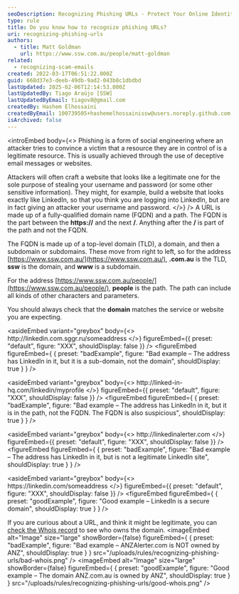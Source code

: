 ```yaml
---
seoDescription: Recognizing Phishing URLs - Protect Your Online Identity
type: rule
title: Do you know how to recognize phishing URLs?
uri: recognizing-phishing-urls
authors:
  - title: Matt Goldman
    url: https://www.ssw.com.au/people/matt-goldman
related:
  - recognizing-scam-emails
created: 2022-03-17T06:51:22.000Z
guid: 668d37e3-deeb-49db-9ad2-043b8c1dbdbd
lastUpdated: 2025-02-06T12:14:53.000Z
lastUpdatedBy: Tiago Araújo [SSW]
lastUpdatedByEmail: tiagov8@gmail.com
createdBy: Hashem Elhossaini
createdByEmail: 100739505+hashemelhossainissw@users.noreply.github.com
isArchived: false
---
```


<introEmbed
  body={<>
Phishing is a form of social engineering where an attacker tries to convince a victim that a resource they are in control of is a legitimate resource. This is usually achieved through the use of deceptive email messages or websites.

Attackers will often craft a website that looks like a legitimate one for the sole purpose of stealing your username and password (or some other sensitive information). They might, for example, build a website that looks exactly like LinkedIn, so that you think you are logging into LinkedIn, but are in fact giving an attacker your username and password.
  </>}
/>
A URL is made up of a fully-qualified domain name (FQDN) and a path. The FQDN is the part between the **https://** and the next **/**. Anything after the **/** is part of the path and not the FQDN.

The FQDN is made up of a top-level domain (TLD), a domain, and then a subdomain or subdomains. These move from right to left, so for the address [https://www.ssw.com.au/](https://www.ssw.com.au/), **.com.au** is the TLD, **ssw** is the domain, and **www** is a subdomain.

For the address [https://www.ssw.com.au/people/](https://www.ssw.com.au/people/), **people** is the path. The path can include all kinds of other characters and parameters.

You should always check that the **domain** matches the service or website you are expecting.

<asideEmbed
  variant="greybox"
  body={<>
    http&#58;//linkedin&#46;com&#46;sggr&#46;ru/someaddress
  </>}
  figureEmbed={{
    preset: "default",
    figure: "XXX",
    shouldDisplay: false
  }}
/>
<figureEmbed figureEmbed={ {
  preset: "badExample",
  figure: "Bad example – The address has LinkedIn in it, but it is a sub-domain, not the domain",
  shouldDisplay: true
} } />


<asideEmbed
  variant="greybox"
  body={<>
    http&#58;//linked-in-hq&#46;com/linkedin/myprofile
  </>}
  figureEmbed={{
    preset: "default",
    figure: "XXX",
    shouldDisplay: false
  }}
/>
<figureEmbed figureEmbed={ {
  preset: "badExample",
  figure: "Bad example – The address has LinkedIn in it, but it is in the path, not the FQDN. The FQDN is also suspicious",
  shouldDisplay: true
} } />


<asideEmbed
  variant="greybox"
  body={<>
    http&#58;//linkedinalerter&#46;com
  </>}
  figureEmbed={{
    preset: "default",
    figure: "XXX",
    shouldDisplay: false
  }}
/>
<figureEmbed figureEmbed={ {
  preset: "badExample",
  figure: "Bad example – The address has LinkedIn in it, but is not a legitimate LinkedIn site",
  shouldDisplay: true
} } />


<asideEmbed
  variant="greybox"
  body={<>
    https&#58;//linkedin&#46;com/someaddress
  </>}
  figureEmbed={{
    preset: "default",
    figure: "XXX",
    shouldDisplay: false
  }}
/>
<figureEmbed figureEmbed={ {
  preset: "goodExample",
  figure: "Good example – LinkedIn is a secure domain",
  shouldDisplay: true
} } />


If you are curious about a URL, and think it might be legitimate, you can [check the Whois record](https://whois.domaintools.com) to see who owns the domain.
<imageEmbed
  alt="Image"
  size="large"
  showBorder={false}
  figureEmbed={ {
    preset: "badExample",
    figure: "Bad example – ANZAlerter.com is NOT owned by ANZ",
    shouldDisplay: true
  } }
  src="/uploads/rules/recognizing-phishing-urls/bad-whois.png"
/>
<imageEmbed
  alt="Image"
  size="large"
  showBorder={false}
  figureEmbed={ {
    preset: "goodExample",
    figure: "Good example – The domain ANZ.com.au is owned by ANZ",
    shouldDisplay: true
  } }
  src="/uploads/rules/recognizing-phishing-urls/good-whois.png"
/>
